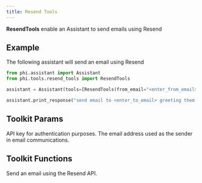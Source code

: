 ```yaml
---
title: Resend Tools
---
```


**ResendTools** enable an Assistant to send emails using Resend

## Example

The following assistant will send an email using Resend

```python cookbook/tools/resend_tools.py
from phi.assistant import Assistant
from phi.tools.resend_tools import ResendTools

assistant = Assistant(tools=[ResendTools(from_email="<enter_from_email>")], debug_mode=True)

assistant.print_response("send email to <enter_to_email> greeting them with hello world")
```

## Toolkit Params

<ResponseField name="api_key" type="str">
  API key for authentication purposes.
</ResponseField>
<ResponseField name="from_email" type="str">
  The email address used as the sender in email communications.
</ResponseField>

## Toolkit Functions

<ResponseField name="send_email">
  Send an email using the Resend API.
</ResponseField>
